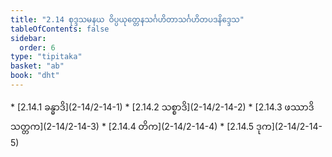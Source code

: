 ```yaml
---
title: "2.14 စုဒ္ဒသမနယ ဝိပ္ပယုတ္တေနသင်္ဂဟိတာသင်္ဂဟိတပဒနိဒ္ဒေသ"
tableOfContents: false
sidebar:
  order: 6
type: "tipitaka"
basket: "ab"
book: "dht"
---
```



<DynamicBreadcrumb />



<TableOfContents book="dht" section="2.14">
* [2.14.1 ခန္ဓာဒိ](2-14/2-14-1)
* [2.14.2 သစ္စာဒိ](2-14/2-14-2)
* [2.14.3 ဖဿာဒိသတ္တက](2-14/2-14-3)
* [2.14.4 တိက](2-14/2-14-4)
* [2.14.5 ဒုက](2-14/2-14-5)
</TableOfContents>